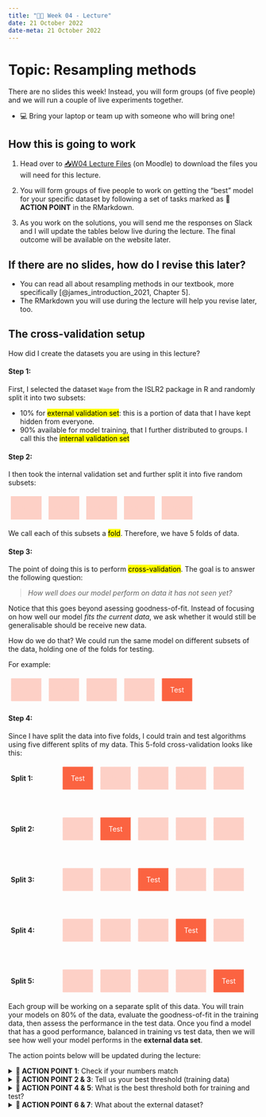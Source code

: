 ---
title: "👨‍🏫 Week 04 - Lecture"
date: 21 October 2022
date-meta: 21 October 2022
---

# Topic: Resampling methods

There are no slides this week! Instead, you will form groups (of five people) and we will run a couple of live experiments together. 

- 💻 Bring your laptop or team up with someone who will bring one!

## How this is going to work

1. Head over to [📥W04 Lecture Files](https://moodle.lse.ac.uk/mod/folder/view.php?id=1129071) (on Moodle) to download the files you will need for this lecture.

2. You will form groups of five people to work on getting the "best" model for your specific dataset by following a set of tasks marked as **🎯 ACTION POINT** in the RMarkdown.

3. As you work on the solutions, you will send me the responses on Slack and I will update the tables below live during the lecture. The final outcome will be available on the website later.


::: {.callout-tip collapse="true"}
## If there are no slides, how do I revise this later?

- You can read all about resampling methods in our textbook, more specifically [@james_introduction_2021, Chapter 5].
- The RMarkdown you will use during the lecture will help you revise later, too.


:::


## The cross-validation setup

How did I create the datasets you are using in this lecture?

#### Step 1:

First, I selected the dataset `Wage` from the ISLR2 package in R and randomly split it into two subsets:

- $10\%$ for <mark>external validation set</mark>: this is a portion of data that I have kept hidden from everyone.  
- $90\%$ available for model training, that I further distributed to groups. I call this the <mark>internal validation set</mark>

#### Step 2: 

I then took the internal validation set and further split it into five random subsets:

::: {style="display:inline-block;width: 60px;height=60px;border-style: dotted;border-width: 1px;border-color: &quot;#fefefe&quot;; margin:1%;background-color:#fdd0c6;color:#fdd0c6;color:#fdd0c6"}
Fold1
:::
::: {style="display:inline-block;width: 60px;height=60px;border-style: dotted;border-width: 1px;border-color: &quot;#fefefe&quot;; margin:1%;background-color:#fdd0c6;color:#fdd0c6"}
Fold2
:::
::: {style="display:inline-block;width: 60px;height=60px;border-style: dotted;border-width: 1px;border-color: &quot;#fefefe&quot;; margin:1%;background-color:#fdd0c6;color:#fdd0c6"}
Fold3
:::
::: {style="display:inline-block;width: 60px;height=60px;border-style: dotted;border-width: 1px;border-color: &quot;#fefefe&quot;; margin:1%;background-color:#fdd0c6;color:#fdd0c6"}
Fold4
:::
::: {style="display:inline-block;width: 60px;height=60px;border-style: dotted;border-width: 1px;border-color: &quot;#fefefe&quot;; margin:1%;background-color:#fdd0c6;color:#fdd0c6"}
Fold5
:::

We call each of this subsets a <mark>fold</mark>. Therefore, we have 5 folds of data.

#### Step 3:

The point of doing this is to perform <mark>cross-validation</mark>. The goal is to answer the following question: 

> _How well does our model perform on data it has not seen yet?_

Notice that this goes beyond asessing goodness-of-fit. Instead of focusing on how well our model _fits the current data_, we ask whether it would still be generalisable should be receive new data. 

How do we do that? We could run the same model on different subsets of the data, holding one of the folds for testing.

For example:

::: {style="display:inline-block;width: 60px;height=60px;border-style: dotted;color:#fdd0c6;border-width: 1px;border-color:#fefefe;margin:1%;background-color:#fdd0c6"}
Train
:::
::: {style="display:inline-block;width: 60px;height=60px;border-style: dotted;color:#fdd0c6;border-width: 1px;border-color:#fefefe;margin:1%;background-color:#fdd0c6"}
Train
:::
::: {style="display:inline-block;width: 60px;height=60px;border-style: dotted;color:#fdd0c6;border-width: 1px;border-color:#fefefe;margin:1%;background-color:#fdd0c6"}
Train
:::
::: {style="display:inline-block;width: 60px;height=60px;border-style: dotted;color:#fdd0c6;border-width: 1px;border-color:#fefefe;margin:1%;background-color:#fdd0c6"}
Train
:::
::: {style="display:inline-block;width: 60px;height=60px;border-style: dotted;border-width: 1px;color:#ffffff;border-color:#fefefe; margin:1%;text-align:center;background-color:#fb6341"}
Test
:::

#### Step 4:

Since I have split the data into five folds, I could train and test algorithms using five different splits of my data. This 5-fold cross-validation looks like this:


::: {style="display:inline-block;width: 90px;height=60px;border-style: none;color:#212121;margin:1%;"}
**Split 1:**
:::

::: {style="display:inline-block;width: 60px;height=60px;border-style: dotted;border-width: 1px;color:#ffffff;border-color:#fefefe; margin:1%;text-align:center;background-color:#fb6341"}
Test
:::
::: {style="display:inline-block;width: 60px;height=60px;border-style: dotted;color:#fdd0c6;border-width: 1px;border-color:#fefefe;margin:1%;background-color:#fdd0c6"}
Train
:::
::: {style="display:inline-block;width: 60px;height=60px;border-style: dotted;color:#fdd0c6;border-width: 1px;border-color:#fefefe;margin:1%;background-color:#fdd0c6"}
Train
:::
::: {style="display:inline-block;width: 60px;height=60px;border-style: dotted;color:#fdd0c6;border-width: 1px;border-color:#fefefe;margin:1%;background-color:#fdd0c6"}
Train
:::
::: {style="display:inline-block;width: 60px;height=60px;border-style: dotted;color:#fdd0c6;border-width: 1px;border-color:#fefefe;margin:1%;background-color:#fdd0c6"}
Train
::: 

<br/>

::: {style="display:inline-block;width: 90px;height=60px;border-style: none;color:#212121;margin:1%;"}
**Split 2:**
:::
::: {style="display:inline-block;width: 60px;height=60px;border-style: dotted;color:#fdd0c6;border-width: 1px;border-color:#fefefe;margin:1%;background-color:#fdd0c6"}
Train
:::
::: {style="display:inline-block;width: 60px;height=60px;border-style: dotted;border-width: 1px;color:#ffffff;border-color:#fefefe; margin:1%;text-align:center;background-color:#fb6341"}
Test
:::
::: {style="display:inline-block;width: 60px;height=60px;border-style: dotted;color:#fdd0c6;border-width: 1px;border-color:#fefefe;margin:1%;background-color:#fdd0c6"}
Train
:::
::: {style="display:inline-block;width: 60px;height=60px;border-style: dotted;color:#fdd0c6;border-width: 1px;border-color:#fefefe;margin:1%;background-color:#fdd0c6"}
Train
:::
::: {style="display:inline-block;width: 60px;height=60px;border-style: dotted;color:#fdd0c6;border-width: 1px;border-color:#fefefe;margin:1%;background-color:#fdd0c6"}
Train
:::

<br/>

::: {style="display:inline-block;width: 90px;height=60px;border-style: none;color:#212121;margin:1%;"}
**Split 3:**
:::
::: {style="display:inline-block;width: 60px;height=60px;border-style: dotted;color:#fdd0c6;border-width: 1px;border-color:#fefefe;margin:1%;background-color:#fdd0c6"}
Train
:::
::: {style="display:inline-block;width: 60px;height=60px;border-style: dotted;color:#fdd0c6;border-width: 1px;border-color:#fefefe;margin:1%;background-color:#fdd0c6"}
Train
:::
::: {style="display:inline-block;width: 60px;height=60px;border-style: dotted;border-width: 1px;color:#ffffff;border-color:#fefefe; margin:1%;text-align:center;background-color:#fb6341"}
Test
:::
::: {style="display:inline-block;width: 60px;height=60px;border-style: dotted;color:#fdd0c6;border-width: 1px;border-color:#fefefe;margin:1%;background-color:#fdd0c6"}
Train
:::
::: {style="display:inline-block;width: 60px;height=60px;border-style: dotted;color:#fdd0c6;border-width: 1px;border-color:#fefefe;margin:1%;background-color:#fdd0c6"}
Train
:::

<br/>

::: {style="display:inline-block;width: 90px;height=60px;border-style: none;color:#212121;margin:1%;"}
**Split 4:**
:::
::: {style="display:inline-block;width: 60px;height=60px;border-style: dotted;color:#fdd0c6;border-width: 1px;border-color:#fefefe;margin:1%;background-color:#fdd0c6"}
Train
:::
::: {style="display:inline-block;width: 60px;height=60px;border-style: dotted;color:#fdd0c6;border-width: 1px;border-color:#fefefe;margin:1%;background-color:#fdd0c6"}
Train
:::
::: {style="display:inline-block;width: 60px;height=60px;border-style: dotted;color:#fdd0c6;border-width: 1px;border-color:#fefefe;margin:1%;background-color:#fdd0c6"}
Train
:::
::: {style="display:inline-block;width: 60px;height=60px;border-style: dotted;border-width: 1px;color:#ffffff;border-color:#fefefe; margin:1%;text-align:center;background-color:#fb6341"}
Test
:::
::: {style="display:inline-block;width: 60px;height=60px;border-style: dotted;color:#fdd0c6;border-width: 1px;border-color:#fefefe;margin:1%;background-color:#fdd0c6"}
Train
:::

<br/>

::: {style="display:inline-block;width: 90px;height=60px;border-style: none;color:#212121;margin:1%;"}
**Split 5:**
:::
::: {style="display:inline-block;width: 60px;height=60px;border-style: dotted;color:#fdd0c6;border-width: 1px;border-color:#fefefe;margin:1%;background-color:#fdd0c6"}
Train
:::
::: {style="display:inline-block;width: 60px;height=60px;border-style: dotted;color:#fdd0c6;border-width: 1px;border-color:#fefefe;margin:1%;background-color:#fdd0c6"}
Train
:::
::: {style="display:inline-block;width: 60px;height=60px;border-style: dotted;color:#fdd0c6;border-width: 1px;border-color:#fefefe;margin:1%;background-color:#fdd0c6"}
Train
:::
::: {style="display:inline-block;width: 60px;height=60px;border-style: dotted;color:#fdd0c6;border-width: 1px;border-color:#fefefe;margin:1%;background-color:#fdd0c6"}
Train
:::
::: {style="display:inline-block;width: 60px;height=60px;border-style: dotted;border-width: 1px;color:#ffffff;border-color:#fefefe; margin:1%;text-align:center;background-color:#fb6341"}
Test
:::

Each group will be working on a separate split of this data. You will train your models on 80% of the data, evaluate the goodness-of-fit in the training data, then assess the performance in the test data. Once you find a model that has a good performance, balanced in training vs test data, then we will see how well your model performs in the **external data set**.



The action points below will be updated during the lecture:

<details>

<summary>**🎯 ACTION POINT 1**: Check if your numbers match</summary>

<br/>


::: {style="display:inline-block;width: 30.5%;border-style: dotted;border-width: 1px;border-color: &quot;#fefefe&quot;; margin:1%;padding:1.5%;background-color:#fafafa"}

##### 🗄️ DATASET 1

Distribution of `above150k`

(Training)
```r
  No  Yes 
1910  250 
```

(Test)
```r
 No Yes 
473  67 
```

:::

::: {style="display:inline-block;width: 30.5%;border-style: dotted;border-width: 1px;border-color: &quot;#fefefe&quot;; margin:1%;padding:1.5%;background-color:#fafafa"}

##### 🗄️ DATASET 2

Distribution of `above150k`

(Training)
```r
  No  Yes 
1900  260 
```

(Test)
```r
 No Yes 
483  57 
```

:::

::: {style="display:inline-block;width: 30.5%;border-style: dotted;border-width: 1px;border-color: &quot;#fefefe&quot;; margin:1%;padding:1.5%;background-color:#fafafa"}

##### 🗄️ DATASET 3

Distribution of `above150k`

(Training)
```r
  No  Yes 
1904  256 
```

(Test)
```r
 No Yes 
479  61 
```

:::

::: {style="display:inline-block;width: 30.5%;border-style: dotted;border-width: 1px;border-color: &quot;#fefefe&quot;; margin:1%;padding:1.5%;background-color:#fafafa"}

##### 🗄️ DATASET 4

Distribution of `above150k`

(Training)
```r
  No  Yes 
1915  245 
```

(Test)
```r
 No Yes 
468  72  
```

:::

::: {style="display:inline-block;width: 30.5%;border-style: dotted;border-width: 1px;border-color: &quot;#fefefe&quot;; margin:1%;padding:1.5%;background-color:#fafafa"}

##### 🗄️ DATASET 5

Distribution of `above150k`

(Training)
```r
  No  Yes 
1903  257 
```

(Test)
```r
 No Yes 
480  60 
```

:::


::: {style="display:inline-block;width: 30.5%;border-style: dotted;border-width: 1px;border-color: &quot;#fefefe&quot;; margin:1%;padding:1.5%;background-color:#fff4ea"}

##### 🗄️ EXTERNAL DATA

Distribution of `above150k`

Just for your knowledge:

```r
 No Yes 
274  26 
```

:::

</details>



<details>

<mark class="todo"></mark>

<summary>**🎯 ACTION POINT 2 & 3**: Tell us your best threshold (training data)</summary>

**DATASET 1**

::: {style="display:inline-block;width: 40.5%;border-style: dotted;border-width: 1px;border-color: &quot;#fefefe&quot;; margin:1%;padding:1.5%;background-color:#fafafa"}
🗣️ **Sofie**

- Best threshold = $$ 

(Training Stats)

- Accuracy = $$
- TNR = $$
- TPR = $$
- Precision = $$
- Recall = $$
- F1-score = $$
:::

::: {style="display:inline-block;width: 40.5%;border-style: dotted;border-width: 1px;border-color: &quot;#fefefe&quot;; margin:1%;padding:1.5%;background-color:#fafafa"}
🗣️ **Yujia**

- Best threshold = $0.245$ 

(Training Stats)

- Accuracy = $82.41 \%$
- TNR = $ 84.97 \%$
- TPR = $ 62.80 \%$
- Precision = $ 35.36 \%$
- F1-score = $0.4524496$
:::


**DATASET 2**

::: {style="display:inline-block;width: 40.5%;border-style: dotted;border-width: 1px;border-color: &quot;#fefefe&quot;; margin:1%;padding:1.5%;background-color:#fafafa"}
🗣️ **Vansh**

- Best threshold = $0.2$ 

(Training Stats)

- Accuracy = $79.44 \%$
- TNR = $80.58 \%$
- TPR = $71.15 \%$
- Precision = $33.39 \%$
- F1-score = $0.4545$
:::

::: {style="display:inline-block;width: 40.5%;border-style: dotted;border-width: 1px;border-color: &quot;#fefefe&quot;; margin:1%;padding:1.5%;background-color:#fafafa"}
🗣️ **Ekki**

- Best threshold = $$ 

(Training Stats)

- Accuracy = $$
- TNR = $$
- TPR = $$
- Precision = $$
- Recall = $$
- F1-score = $$
:::



**DATASET 3**

::: {style="display:inline-block;width: 40.5%;border-style: dotted;border-width: 1px;border-color: &quot;#fefefe&quot;; margin:1%;padding:1.5%;background-color:#fafafa"}
🗣️ **Yoyo**

- Best threshold = $0.23$ 

(Training Stats)

- Accuracy = $81.85 \%$
- TNR = $84.40 \%$
- TPR = $62.89 \%$
- Precision = $35.15 \%$
- F1-score = $0.4509804$
:::

::: {style="display:inline-block;width: 40.5%;border-style: dotted;border-width: 1px;border-color: &quot;#fefefe&quot;; margin:1%;padding:1.5%;background-color:#fafafa"}
🗣️ **Diljot**

- Best threshold = $$ 

(Training Stats)

- Accuracy = $$
- TNR = $$
- TPR = $$
- Precision = $$
- Recall = $$
- F1-score = $$
:::



**DATASET 4**

::: {style="display:inline-block;width: 40.5%;border-style: dotted;border-width: 1px;border-color: &quot;#fefefe&quot;; margin:1%;padding:1.5%;background-color:#fafafa"}
🗣️ **Ashley**

- Best threshold = $0.23$ 

(Training Stats)

- Accuracy = $ 83.94 \%$
- TNR = $ 86.95 \%$
- TPR = $60.41 \%$
- Precision = $ 37.19 \%$
- F1-score = $0.4603421$
:::

::: {style="display:inline-block;width: 40.5%;border-style: dotted;border-width: 1px;border-color: &quot;#fefefe&quot;; margin:1%;padding:1.5%;background-color:#fafafa"}
🗣️ **Lisa**

- Best threshold = $$ 

(Training Stats)

- Accuracy = $$
- TNR = $$
- TPR = $$
- Precision = $$
- Recall = $$
- F1-score = $$
:::



**DATASET 5**

::: {style="display:inline-block;width: 40.5%;border-style: dotted;border-width: 1px;border-color: &quot;#fefefe&quot;; margin:1%;padding:1.5%;background-color:#fafafa"}
🗣️ **Paul Keenan**

- Best threshold = $0.245$ 

(Training Stats)

- Accuracy = $82.59259 \%$
- TNR = $85.54913 \%$
- TPR (Recall) = $60.70039 \%$
- Precision = $36.1949 \%$
- F1-score = $0.4534884$
:::

::: {style="display:inline-block;width: 40.5%;border-style: dotted;border-width: 1px;border-color: &quot;#fefefe&quot;; margin:1%;padding:1.5%;background-color:#fafafa"}
🗣️ **Andres**

- Best threshold = $0.25$ 

(Training Stats)

- Accuracy = $83.01 \%$
- TNR = $86.50 \%$
- TPR (Recall) = $57.20 \%$
- Precision = $36.39 \%$
- F1-score = $0.4447806 $
:::

</details>

</details>

<details>
<summary>**🎯 ACTION POINT 4 & 5**: What is the best threshold both for training and test?</summary>

<mark class="todo"></mark>

<details><summary>**DATASET 1**</summary>

**DATASET 1**

::: {style="display:inline-block;width: 40.5%;border-style: dotted;border-width: 1px;border-color: &quot;#fefefe&quot;; margin:1%;padding:1.5%;background-color:#fafafa"}
🗣️ **\<Person\>**

- Best threshold = $$ 

(Training vs Test)

- Accuracy = $ $ vs $ $
- TNR = $ $ vs $ $
- TPR = $ $ vs $ $
- Precision = $ $ vs $ $
- Recall = $ $ vs $ $
- F1-score = $ $ vs $ $
:::

::: {style="display:inline-block;width: 40.5%;border-style: dotted;border-width: 1px;border-color: &quot;#fefefe&quot;; margin:1%;padding:1.5%;background-color:#fafafa"}
🗣️ **\<Person\>**

- Best threshold = $ $ vs $ $ 

(Training Stats)

- Accuracy = $ $ vs $ $
- TNR = $ $ vs $ $
- TPR = $ $ vs $ $
- Precision = $ $ vs $ $
- Recall = $ $ vs $ $
- F1-score = $ $ vs $ $
:::

::: {style="display:inline-block;width: 40.5%;border-style: dotted;border-width: 1px;border-color: &quot;#fefefe&quot;; margin:1%;padding:1.5%;background-color:#fafafa"}
🗣️ **\<Person\>**

- Best threshold = $ $ vs $ $ 

(Training Stats)

- Accuracy = $ $ vs $ $
- TNR = $ $ vs $ $
- TPR = $ $ vs $ $
- Precision = $ $ vs $ $
- Recall = $ $ vs $ $
- F1-score = $ $ vs $ $
:::

::: {style="display:inline-block;width: 40.5%;border-style: dotted;border-width: 1px;border-color: &quot;#fefefe&quot;; margin:1%;padding:1.5%;background-color:#fafafa"}
🗣️ **\<Person\>**

- Best threshold = $ $ vs $ $ 

(Training Stats)

- Accuracy = $ $ vs $ $
- TNR = $ $ vs $ $
- TPR = $ $ vs $ $
- Precision = $ $ vs $ $
- Recall = $ $ vs $ $
- F1-score = $ $ vs $ $
:::

</details>

<details><summary>**DATASET 2**</summary>

**DATASET 2**

::: {style="display:inline-block;width: 40.5%;border-style: dotted;border-width: 1px;border-color: &quot;#fefefe&quot;; margin:1%;padding:1.5%;background-color:#fafafa"}
🗣️ **\<Person\>**

- Best threshold = $ $ vs $ $ 

(Training Stats)

- Accuracy = $ $ vs $ $
- TNR = $ $ vs $ $
- TPR = $ $ vs $ $
- Precision = $ $ vs $ $
- Recall = $ $ vs $ $
- F1-score = $ $ vs $ $
:::

::: {style="display:inline-block;width: 40.5%;border-style: dotted;border-width: 1px;border-color: &quot;#fefefe&quot;; margin:1%;padding:1.5%;background-color:#fafafa"}
🗣️ **\<Person\>**

- Best threshold = $ $ vs $ $ 

(Training Stats)

- Accuracy = $ $ vs $ $
- TNR = $ $ vs $ $
- TPR = $ $ vs $ $
- Precision = $ $ vs $ $
- Recall = $ $ vs $ $
- F1-score = $ $ vs $ $
:::

::: {style="display:inline-block;width: 40.5%;border-style: dotted;border-width: 1px;border-color: &quot;#fefefe&quot;; margin:1%;padding:1.5%;background-color:#fafafa"}
🗣️ **\<Person\>**

- Best threshold = $ $ vs $ $ 

(Training Stats)

- Accuracy = $ $ vs $ $
- TNR = $ $ vs $ $
- TPR = $ $ vs $ $
- Precision = $ $ vs $ $
- Recall = $ $ vs $ $
- F1-score = $ $ vs $ $
:::

::: {style="display:inline-block;width: 40.5%;border-style: dotted;border-width: 1px;border-color: &quot;#fefefe&quot;; margin:1%;padding:1.5%;background-color:#fafafa"}
🗣️ **\<Person\>**

- Best threshold = $ $ vs $ $ 

(Training Stats)

- Accuracy = $ $ vs $ $
- TNR = $ $ vs $ $
- TPR = $ $ vs $ $
- Precision = $ $ vs $ $
- Recall = $ $ vs $ $
- F1-score = $ $ vs $ $
:::

</details>

<details><summary>**DATASET 3**</summary>

**DATASET 3**

::: {style="display:inline-block;width: 40.5%;border-style: dotted;border-width: 1px;border-color: &quot;#fefefe&quot;; margin:1%;padding:1.5%;background-color:#fafafa"}
🗣️ **\<Person\>**

- Best threshold = $ $ vs $ $ 

(Training Stats)

- Accuracy = $ $ vs $ $
- TNR = $ $ vs $ $
- TPR = $ $ vs $ $
- Precision = $ $ vs $ $
- Recall = $ $ vs $ $
- F1-score = $ $ vs $ $
:::

::: {style="display:inline-block;width: 40.5%;border-style: dotted;border-width: 1px;border-color: &quot;#fefefe&quot;; margin:1%;padding:1.5%;background-color:#fafafa"}
🗣️ **\<Person\>**

- Best threshold = $ $ vs $ $ 

(Training Stats)

- Accuracy = $ $ vs $ $
- TNR = $ $ vs $ $
- TPR = $ $ vs $ $
- Precision = $ $ vs $ $
- Recall = $ $ vs $ $
- F1-score = $ $ vs $ $
:::

::: {style="display:inline-block;width: 40.5%;border-style: dotted;border-width: 1px;border-color: &quot;#fefefe&quot;; margin:1%;padding:1.5%;background-color:#fafafa"}
🗣️ **\<Person\>**

- Best threshold = $ $ vs $ $ 

(Training Stats)

- Accuracy = $ $ vs $ $
- TNR = $ $ vs $ $
- TPR = $ $ vs $ $
- Precision = $ $ vs $ $
- Recall = $ $ vs $ $
- F1-score = $ $ vs $ $
:::

::: {style="display:inline-block;width: 40.5%;border-style: dotted;border-width: 1px;border-color: &quot;#fefefe&quot;; margin:1%;padding:1.5%;background-color:#fafafa"}
🗣️ **\<Person\>**

- Best threshold = $ $ vs $ $ 

(Training Stats)

- Accuracy = $ $ vs $ $
- TNR = $ $ vs $ $
- TPR = $ $ vs $ $
- Precision = $ $ vs $ $
- Recall = $ $ vs $ $
- F1-score = $ $ vs $ $
:::

</details>

<details><summary>**DATASET 4**</summary>

**DATASET 4**

::: {style="display:inline-block;width: 40.5%;border-style: dotted;border-width: 1px;border-color: &quot;#fefefe&quot;; margin:1%;padding:1.5%;background-color:#fafafa"}
🗣️ **\<Person\>**

- Best threshold = $ $ vs $ $ 

(Training Stats)

- Accuracy = $ $ vs $ $
- TNR = $ $ vs $ $
- TPR = $ $ vs $ $
- Precision = $ $ vs $ $
- Recall = $ $ vs $ $
- F1-score = $ $ vs $ $
:::

::: {style="display:inline-block;width: 40.5%;border-style: dotted;border-width: 1px;border-color: &quot;#fefefe&quot;; margin:1%;padding:1.5%;background-color:#fafafa"}
🗣️ **\<Person\>**

- Best threshold = $ $ vs $ $ 

(Training Stats)

- Accuracy = $ $ vs $ $
- TNR = $ $ vs $ $
- TPR = $ $ vs $ $
- Precision = $ $ vs $ $
- Recall = $ $ vs $ $
- F1-score = $ $ vs $ $
:::

::: {style="display:inline-block;width: 40.5%;border-style: dotted;border-width: 1px;border-color: &quot;#fefefe&quot;; margin:1%;padding:1.5%;background-color:#fafafa"}
🗣️ **\<Person\>**

- Best threshold = $ $ vs $ $ 

(Training Stats)

- Accuracy = $ $ vs $ $
- TNR = $ $ vs $ $
- TPR = $ $ vs $ $
- Precision = $ $ vs $ $
- Recall = $ $ vs $ $
- F1-score = $ $ vs $ $
:::

::: {style="display:inline-block;width: 40.5%;border-style: dotted;border-width: 1px;border-color: &quot;#fefefe&quot;; margin:1%;padding:1.5%;background-color:#fafafa"}
🗣️ **\<Person\>**

- Best threshold = $ $ vs $ $ 

(Training Stats)

- Accuracy = $ $ vs $ $
- TNR = $ $ vs $ $
- TPR = $ $ vs $ $
- Precision = $ $ vs $ $
- Recall = $ $ vs $ $
- F1-score = $ $ vs $ $
:::

</details>

<details><summary>**DATASET 5**</summary>

**DATASET 5**

::: {style="display:inline-block;width: 40.5%;border-style: dotted;border-width: 1px;border-color: &quot;#fefefe&quot;; margin:1%;padding:1.5%;background-color:#fafafa"}
🗣️ **\<Person\>**

- Best threshold = $ $ vs $ $ 

(Training Stats)

- Accuracy = $ $ vs $ $
- TNR = $ $ vs $ $
- TPR = $ $ vs $ $
- Precision = $ $ vs $ $
- Recall = $ $ vs $ $
- F1-score = $ $ vs $ $
:::

::: {style="display:inline-block;width: 40.5%;border-style: dotted;border-width: 1px;border-color: &quot;#fefefe&quot;; margin:1%;padding:1.5%;background-color:#fafafa"}
🗣️ **\<Person\>**

- Best threshold = $ $ vs $ $ 

(Training Stats)

- Accuracy = $ $ vs $ $
- TNR = $ $ vs $ $
- TPR = $ $ vs $ $
- Precision = $ $ vs $ $
- Recall = $ $ vs $ $
- F1-score = $ $ vs $ $
:::

::: {style="display:inline-block;width: 40.5%;border-style: dotted;border-width: 1px;border-color: &quot;#fefefe&quot;; margin:1%;padding:1.5%;background-color:#fafafa"}
🗣️ **\<Person\>**

- Best threshold = $ $ vs $ $ 

(Training Stats)

- Accuracy = $ $ vs $ $
- TNR = $ $ vs $ $
- TPR = $ $ vs $ $
- Precision = $ $ vs $ $
- Recall = $ $ vs $ $
- F1-score = $ $ vs $ $
:::

::: {style="display:inline-block;width: 40.5%;border-style: dotted;border-width: 1px;border-color: &quot;#fefefe&quot;; margin:1%;padding:1.5%;background-color:#fafafa"}
🗣️ **\<Person\>**

- Best threshold = $ $ vs $ $ 

(Training Stats)

- Accuracy = $ $ vs $ $
- TNR = $ $ vs $ $
- TPR = $ $ vs $ $
- Precision = $ $ vs $ $
- Recall = $ $ vs $ $
- F1-score = $ $ vs $ $
:::

</details>
</details>

<details>

<summary>**🎯 ACTION POINT 6 & 7**: What about the external dataset?</summary>
<br/>

<mark class="todo"></mark>

You will be asked to upload your model to Slack. I will then run your model on the external data and report back the results!

</details>
